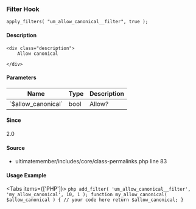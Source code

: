 
<UMBreadCrumb type="filter"/>

### Filter Hook    
    
```
apply_filters( "um_allow_canonical__filter", true );
```

#### Description
    <div class="description">
        Allow canonical
 
    </div>

#### Parameters
            
<table className="table-auto mt-2 border dark:border-gray-500 p-5 text-sm text-left">
<thead>
<tr>
<th  className="px-3">Name</th>
<th  className="px-3">Type</th>
<th  className="px-3">Description</th>
</tr>
</thead>
<tbody>
               <tr >
               <td className="px-3 py-2">`$allow_canonical`</td>
               <td className="px-3 py-2">bool</td>
               <td className="px-3 py-2 text-sm">Allow?</td>
               </tr>
</tbody>
</table>

#### Since
<div class="description">
2.0
</div>

#### Source
  - <Link href="https://github.com/ultimatemember/ultimatemember/tree/2.5.0/includes/core/class-permalinks.php#L83">ultimatemember/includes/core/class-permalinks.php</Link> <Link href="https://github.com/ultimatemember/ultimatemember/tree/2.5.0/includes/core/class-permalinks.php#L83">line 83</Link>



#### Usage Example

<Tabs items={['PHP']}>
    <Tab>
    ```php
    add_filter( 'um_allow_canonical__filter', 'my_allow_canonical', 10, 1 );
 function my_allow_canonical( $allow_canonical ) {
     // your code here
     return $allow_canonical;
 }
    ```
    </Tab>
</Tabs>